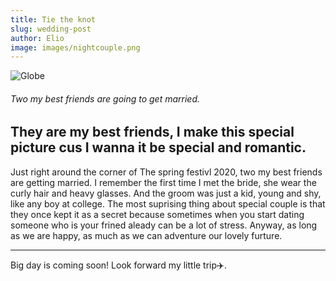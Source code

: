 ```yaml
---
title: Tie the knot
slug: wedding-post
author: Elio
image: images/nightcouple.png
---
```


![Globe](images/nightcouple.png)

###### Two my best friends are going to get married.

## They are my best friends, I make this special picture cus I wanna it be special and romantic.

Just right around the corner of The spring festivl 2020, two my best friends are getting married.
I remember the first time I met the bride, she wear the curly hair and heavy glasses. And the groom was just a kid, young and shy, like any boy at college.
The most suprising thing about special couple is that they once kept it as a secret because sometimes when you start dating someone who is your frined aleady can be a lot of stress.
Anyway, as long as we are happy, as much as we can adventure our lovely furture.

---

Big day is coming soon! Look forward my little trip✈️.
